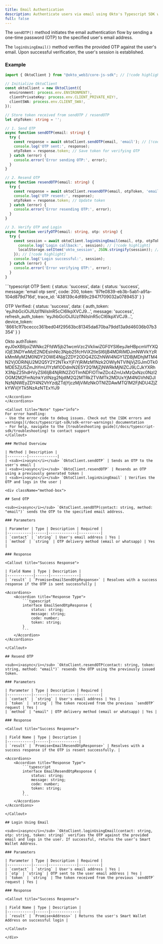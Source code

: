 ```yaml
---
title: Email Authentication
description: Authenticate users via email using Okto's Typescript SDK with sendOTP, resendOTP, and loginUsingEmail methods for secure, token-based session management.
full: false
---
```



<AIMarkdownComponent isIndex={false} />

The `sendOTP()` method initiates the email authentication flow by sending a one-time password (OTP) to the specified user's email address.

The `loginUsingEmail()` method verifies the provided OTP against the user's email. Upon successful verification, the user's session is established.

### Example

<Accordions defaultValue="Usage">
<Accordion title="Usage">
<Tabs items={['TypeScript']}>
<Tab value="TypeScript">

```typescript
import { OktoClient } from "@okto_web3/core-js-sdk"; // [!code highlight]

// Initialize OktoClient
const oktoClient = new OktoClient({ 
  environment: process.env.ENVIRONMENT!,
  clientPrivateKey: process.env.CLIENT_PRIVATE_KEY!,
  clientSWA: process.env.CLIENT_SWA!,
});

// Store token received from sendOTP / resendOTP
let otpToken: string = '';

// 1. Send OTP
async function sendOTP(email: string) {
  try {
    const response = await oktoClient.sendOTP(email, 'email'); // [!code highlight]
    console.log('OTP sent:', response);
    otpToken = response.token; // Save token for verifying OTP
  } catch (error) {
    console.error('Error sending OTP:', error);
  }
}

// 2. Resend OTP
async function resendOTP(email: string) {
  try {
    const response = await oktoClient.resendOTP(email, otpToken, 'email'); // [!code highlight]
    console.log('OTP resent:', response);
    otpToken = response.token; // Update token
  } catch (error) {
    console.error('Error resending OTP:', error);
  }
}

// 3. Verify OTP and Login
async function verifyOTP(email: string, otp: string) {
  try {
    const session = await oktoClient.loginUsingEmail(email, otp, otpToken, (session: any) => { // [!code highlight]
      console.log('Login callback:', session); // [!code highlight]
      localStorage.setItem('okto_session', JSON.stringify(session)); // [!code highlight]
    }); // [!code highlight]
    console.log('Login successful:', session);
  } catch (error) {
    console.error('Error verifying OTP:', error);
  }
}

```
</Tab>
</Tabs>
</Accordion>

<Accordion title="Success Response">
```typescript
OTP Sent: {
    status: 'success',
    data: {
        status: 'success',
        message: 'email otp sent',
        code: 200,
        token: '97fe0839-eb3b-5ab1-a91a-104d879d716d',
        trace_id: '438139c4df89c2947f709032a0789453'
    }
}

OTP Verified: {
    status: 'success',
    data: {
        auth_token: 'eyJhbGciOiJIUzI1NiIsInR5cCI6IkpXVCJ9...',
        message: 'success',
        refresh_auth_token: 'eyJhbGciOiJIUzI1NiIsInR5cCI6IkpXVCJ9...',
        device_token: '8661c1f7bceccc361bed04f29563bc81345da670ba79dd13a9d46036b07b3354'
    }
}

Okto authToken:  eyJ0eXBlIjoiZWNkc2FfdW5jb21wcmVzc2VkIiwiZGF0YSI6eyJleHBpcmVfYXQiOjE3NDYwMzE2NDEsInNlc3Npb25fcHViX2tleSI6IjB4MDRiMDJmNWVkYzRkMmMyM2M0NDY2OWE4Njg2ZDY2ODQ4ZGZhNWI4NGY1ZDBjMDhjMTM4N2VjODRiNjU2M2Q5Y2Y2NTkxYjFiYjRiMzM1Nzk2OWIyNTVlNjVjZGJmOTk0MDE5ZjU5ZmJhYmU1YzM1ODdmN2E5Y2Q1MjZjNWRkMjNlZCJ9LCJkYXRhX3NpZ25hdHVyZSI6IjB4NjRlN2ZiOTlmNDFlOTIwZDc4ZmUxMzQxNzc0NzI2OGM2M2FmNzhkYzllNzg2NjdlM2Q2MTRkZTViMTk2MDUxYjM4NGVhNDJlNzNjNWEyZDY4N2VhYzdjZTdjYjczMjViMzNkOTNlZDAwMTQ1M2FjNDU4ZjZkYWVjYTk5NzAzNTExYiJ9
```
</Accordion>
</Accordions>

<Callout title="Note" type="info">
For error handling:
- Use the error code to debug issues. Check out the [SDK errors and warnings](/docs/typescript-sdk/sdk-error-warnings) documentation
- For help, navigate to the [troubleshooting guide](/docs/typescript-sdk/troubleshooting) to contact support
</Callout>

### Method Overview

| Method | Description |
|---------|-------------|
| <sub><i>async</i></sub> `OktoClient.sendOTP` | Sends an OTP to the user's email |
| <sub><i>async</i></sub> `OktoClient.resendOTP` | Resends an OTP using a previously generated token |
| <sub><i>async</i></sub> `OktoClient.loginUsingEmail` | Verifies the OTP and logs in the user |

<div className="method-box">

## Send OTP

<sub><i>async</i></sub> `OktoClient.sendOTP(contact: string, method: "email")` sends the OTP to the specified email address.

### Parameters

| Parameter | Type | Description | Required |
|-----------|------|-------------|----------|
| `contact` | `string` | User's email address | Yes |
| `method` | `string` | OTP delivery method (email or whatsapp) | Yes |

### Response

<Callout title="Success Response">

| Field Name | Type | Description |
|------------|------|-------------|
| `result` | `Promise<EmailSendOtpResponse>` | Resolves with a success response if the OTP is sent successfully |

<Accordions>
    <Accordion title="Response Type">
        ```typescript
        interface EmailSendOtpResponse {
            status: string;
            message: string;
            code: number;
            token: string;
        }
        ```
    </Accordion>
</Accordions>

</Callout>

## Resend OTP

<sub><i>async</i></sub> `OktoClient.resendOTP(contact: string, token: string, method: "email")` resends the OTP using the previously issued token. 

### Parameters

| Parameter | Type | Description | Required |
|-----------|------|-------------|----------|
| `contact` | `string` | User's email address | Yes |
| `token` | `string` | The token received from the previous `sendOTP` request | Yes |
| `method` | "email" | OTP delivery method (email or whatsapp) | Yes |

### Response

<Callout title="Success Response">

| Field Name | Type | Description |
|------------|------|-------------|
| `result` | `Promise<EmailResendOtpResponse>` | Resolves with a success response if the OTP is resent successfully. |

<Accordions>
    <Accordion title="Response Type">
        ```typescript
        interface EmailResendOtpResponse {
            status: string;
            message: string;
            code: number;
            token: string;
        }
        ```
    </Accordion>
</Accordions>

</Callout>

## Login Using Email

<sub><i>async</i></sub> `OktoClient.loginUsingEmail(contact: string, otp: string, token: string)` verifies the OTP against the provided email and logs in the user. If successful, returns the user’s Smart Wallet Address.

### Parameters

| Parameter | Type | Description | Required |
|-----------|------|-------------|----------|
| `contact` | `string` | User's email address | Yes |
| `otp` | `string` | OTP sent to the user email address | Yes |
| `token` | `string` | The token received from the previous `sendOTP` request | Yes |

### Response

<Callout title="Success Response">

| Field Name | Type | Description |
|------------|------|-------------|
| `result` | `Promise<Address>` | Returns the user's Smart Wallet Address on successful login |

</Callout>

</div>
